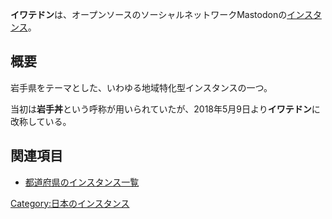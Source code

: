 {{DISPLAYTITLE:イワテドン}}
{{Infobox instance
| Name          = イワテドン
| Domain        = https://iwatedon.net
| Admin         = [https://iwatedon.net/@aquarla あくあーら]
| Country       = 日本
| Start         = 2017年7月19日
| Kifu          = なし
| Alias         = なし
}}'''イワテドン'''は、オープンソースのソーシャルネットワークMastodonの[[インスタンス]]。

== 概要 ==
岩手県をテーマとした、いわゆる地域特化型インスタンスの一つ。

当初は'''岩手丼'''という呼称が用いられていたが、2018年5月9日より'''イワテドン'''に改称している。

== 関連項目 ==
* [[都道府県のインスタンス一覧]]

{{DEFAULTSORT:いわてとん}}
[[Category:日本のインスタンス]]